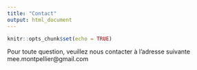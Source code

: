```yaml
---
title: "Contact"
output: html_document
---
```


```r
knitr::opts_chunk$set(echo = TRUE)
```

Pour toute question, veuillez nous contacter à l’adresse suivante mee.montpellier@gmail.com
